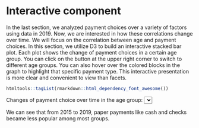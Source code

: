 # Interactive component

In the last section, we analyzed payment choices over a variety of factors using data in 2019. Now, we are interested in how these correlations change over time. We will focus on the correlation between age and payment choices. In this section, we utilize D3 to build an interactive stacked bar plot. Each plot shows the change of payment choices in a certain age group. You can click on the button at the upper right corner to switch to different age groups. You can also hover over the colored blocks in the graph to highlight that specific payment type. This interactive presentation is more clear and convenient to view than facets.

```r
htmltools::tagList(rmarkdown::html_dependency_font_awesome())
```

<script src="https://d3js.org/d3.v6.min.js"></script>
<script src="https://cdnjs.cloudflare.com/ajax/libs/d3-legend/2.25.6/d3-legend.min.js"></script>
<p>Changes of payment choice over time in the age group: <select id="selectButton"></select></p>
<div id="my_dataviz"></div>
<script src="interactive.js"></script>

We can see that from 2015 to 2019, paper payments like cash and checks became less popular among most groups.